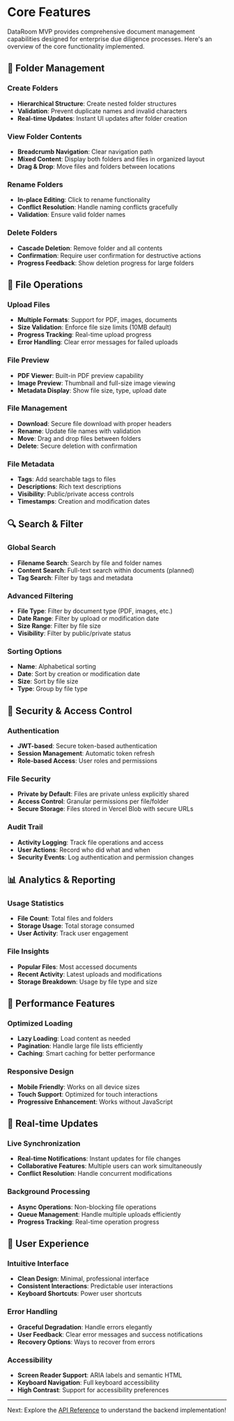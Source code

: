 # Core Features

DataRoom MVP provides comprehensive document management capabilities designed for enterprise due diligence processes. Here's an overview of the core functionality implemented.

## 📁 Folder Management

### Create Folders
- **Hierarchical Structure**: Create nested folder structures
- **Validation**: Prevent duplicate names and invalid characters
- **Real-time Updates**: Instant UI updates after folder creation

### View Folder Contents
- **Breadcrumb Navigation**: Clear navigation path
- **Mixed Content**: Display both folders and files in organized layout
- **Drag & Drop**: Move files and folders between locations

### Rename Folders
- **In-place Editing**: Click to rename functionality
- **Conflict Resolution**: Handle naming conflicts gracefully
- **Validation**: Ensure valid folder names

### Delete Folders
- **Cascade Deletion**: Remove folder and all contents
- **Confirmation**: Require user confirmation for destructive actions
- **Progress Feedback**: Show deletion progress for large folders

## 📄 File Operations

### Upload Files
- **Multiple Formats**: Support for PDF, images, documents
- **Size Validation**: Enforce file size limits (10MB default)
- **Progress Tracking**: Real-time upload progress
- **Error Handling**: Clear error messages for failed uploads

### File Preview
- **PDF Viewer**: Built-in PDF preview capability
- **Image Preview**: Thumbnail and full-size image viewing
- **Metadata Display**: Show file size, type, upload date

### File Management
- **Download**: Secure file download with proper headers
- **Rename**: Update file names with validation
- **Move**: Drag and drop files between folders
- **Delete**: Secure deletion with confirmation

### File Metadata
- **Tags**: Add searchable tags to files
- **Descriptions**: Rich text descriptions
- **Visibility**: Public/private access controls
- **Timestamps**: Creation and modification dates

## 🔍 Search & Filter

### Global Search
- **Filename Search**: Search by file and folder names
- **Content Search**: Full-text search within documents (planned)
- **Tag Search**: Filter by tags and metadata

### Advanced Filtering
- **File Type**: Filter by document type (PDF, images, etc.)
- **Date Range**: Filter by upload or modification date
- **Size Range**: Filter by file size
- **Visibility**: Filter by public/private status

### Sorting Options
- **Name**: Alphabetical sorting
- **Date**: Sort by creation or modification date
- **Size**: Sort by file size
- **Type**: Group by file type

## 🔐 Security & Access Control

### Authentication
- **JWT-based**: Secure token-based authentication
- **Session Management**: Automatic token refresh
- **Role-based Access**: User roles and permissions

### File Security
- **Private by Default**: Files are private unless explicitly shared
- **Access Control**: Granular permissions per file/folder
- **Secure Storage**: Files stored in Vercel Blob with secure URLs

### Audit Trail
- **Activity Logging**: Track file operations and access
- **User Actions**: Record who did what and when
- **Security Events**: Log authentication and permission changes

## 📊 Analytics & Reporting

### Usage Statistics
- **File Count**: Total files and folders
- **Storage Usage**: Total storage consumed
- **User Activity**: Track user engagement

### File Insights
- **Popular Files**: Most accessed documents
- **Recent Activity**: Latest uploads and modifications
- **Storage Breakdown**: Usage by file type and size

## 🚀 Performance Features

### Optimized Loading
- **Lazy Loading**: Load content as needed
- **Pagination**: Handle large file lists efficiently
- **Caching**: Smart caching for better performance

### Responsive Design
- **Mobile Friendly**: Works on all device sizes
- **Touch Support**: Optimized for touch interactions
- **Progressive Enhancement**: Works without JavaScript

## 🔄 Real-time Updates

### Live Synchronization
- **Real-time Notifications**: Instant updates for file changes
- **Collaborative Features**: Multiple users can work simultaneously
- **Conflict Resolution**: Handle concurrent modifications

### Background Processing
- **Async Operations**: Non-blocking file operations
- **Queue Management**: Handle multiple uploads efficiently
- **Progress Tracking**: Real-time operation progress

## 🎨 User Experience

### Intuitive Interface
- **Clean Design**: Minimal, professional interface
- **Consistent Interactions**: Predictable user interactions
- **Keyboard Shortcuts**: Power user shortcuts

### Error Handling
- **Graceful Degradation**: Handle errors elegantly
- **User Feedback**: Clear error messages and success notifications
- **Recovery Options**: Ways to recover from errors

### Accessibility
- **Screen Reader Support**: ARIA labels and semantic HTML
- **Keyboard Navigation**: Full keyboard accessibility
- **High Contrast**: Support for accessibility preferences

---

Next: Explore the [API Reference](/api) to understand the backend implementation!
